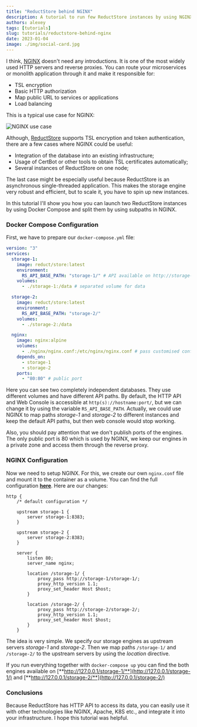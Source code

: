 ```yaml
---
title: "ReductStore behind NGINX"
description: A tutorial to run few ReductStore instances by using NGINX as a reverse proxy
authors: alexey
tags: [tutorials]
slug: tutorials/reductstore-behind-nginx
date: 2023-01-04
image: ./img/social-card.jpg
---
```


I think, [NGINX][1] doesn't need any introductions. It is one of the most widely used HTTP servers and reverse proxies.
You can route your microservices or monolith application through it and make it responsible for:

- TSL encryption
- Basic HTTP authorization
- Map public URL to services or applications
- Load balancing

<!--truncate-->

This is a typical use case for NGINX:

![NGINX use case](./img/nginx-use-case.jpeg)

Although, [ReductStore][2] supports TSL encryption and token authentication, there are a few cases where NGINX could
be useful:

- Integration of the database into an existing infrastructure;
- Usage of CertBot or other tools to obtain TSL certificates automatically;
- Several instances of ReductStore on one node;

The last case might be especially useful because ReductStore is an asynchronous single-threaded application. This makes
the storage engine very robust and efficient, but to scale it, you have to spin up new instances.

In this tutorial I'll show you how you can launch two ReductStore instances by using Docker Compose and split them by
using subpaths in NGINX.

### Docker Compose Configuration

First, we have to prepare our `docker-compose.yml` file:

```yaml
version: "3"
services:
  storage-1:
    image: reduct/store:latest
    environment:
      RS_API_BASE_PATH: "storage-1/" # API available on http://storage-1/storage-1
    volumes:
      - ./storage-1:/data # separated volume for data

  storage-2:
    image: reduct/store:latest
    environment:
      RS_API_BASE_PATH: "storage-2/"
    volumes:
      - ./storage-2:/data

  nginx:
    image: nginx:alpine
    volumes:
      - ./nginx/nginx.conf:/etc/nginx/nginx.conf # pass customised configuration to NGINX
    depends_on:
      - storage-1
      - storage-2
    ports:
      - "80:80" # public port
```

Here you can see two completely independent databases. They use different volumes and have different API paths.
By default, the HTTP API and Web Console is accessible at `http(s)://hostname:port/`, but we can change it by using the
variable
`RS_API_BASE_PATH`. Actually, we could use NGINX to map paths _storage-1_ and _storage-2_ to different instances and
keep
the default API paths, but then web console would stop working.

Also, you should pay attention that we don't publish ports of the engines. The only public port is 80 which is used by
NGINX, we keep our engines in a private zone and access them through the reverse proxy.

### NGINX Configuration

Now we need to setup NGINX. For this, we create our own `nginx.conf` file and mount it to the container as a volume.
You can find the full configuration [**here**](https://github.com/reductstore/nginx-example/blob/main/nginx/nginx.conf).
Here are our changes:

```
http {
    /* default configuration */

    upstream storage-1 {
        server storage-1:8383;
    }

    upstream storage-2 {
        server storage-2:8383;
    }

    server {
        listen 80;
        server_name nginx;

        location /storage-1/ {
            proxy_pass http://storage-1/storage-1/;
            proxy_http_version 1.1;
            proxy_set_header Host $host;
        }

        location /storage-2/ {
            proxy_pass http://storage-2/storage-2/;
            proxy_http_version 1.1;
            proxy_set_header Host $host;
        }
    }
```

The idea is very simple. We specify our storage engines as upstream servers _storage-1_ and _storage-2_. Then
we map paths `/storage-1/` and `/storage-2/` to the upstream servers by using the _location_ directive.

If you run everything together with `docker-compose up` you can find the both engines available
on [**http://127.0.0.1/storage-1/**](http://127.0.0.1/storage-1/)
and [**http://127.0.0.1/storage-2/**](http://127.0.0.1/storage-2/)

### Conclusions

Because ReductStore has HTTP API to access its data, you can easily use it with other technologies like NGINX, Apache,
K8S etc., and integrate it into your infrastructure. I hope this tutorial was helpful.

[1]: https://www.f5.com/go/product/welcome-to-nginx
[2]: https://www.reduct.store/
